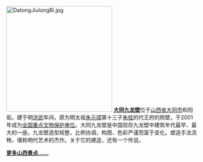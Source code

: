 [[File:DatongJiulongBi.jpg|280px]]
'''[[大同九龙壁|大同九龙壁]]'''位于[[山西省|山西省]][[大同市|大同市]]和阳街。建于明[[洪武|洪武]]年间，原为明太祖[[朱元璋|朱元璋]]第十三子[[朱桂|朱桂]]的代王府的照壁，于2001年成为[[全国重点文物保护单位|全国重点文物保护单位]]。大同九龙壁是中国现存九龙壁中建筑年代最早、最大的一座。九龙壁造型规整，比例协调，构图、色彩严谨而富于变化。塑造手法流畅，堪称明代艺术的杰作。关于它的建造，还有一个传说。

'''[[Portal:山西/山西风光/存档|更多山西景点……]]'''